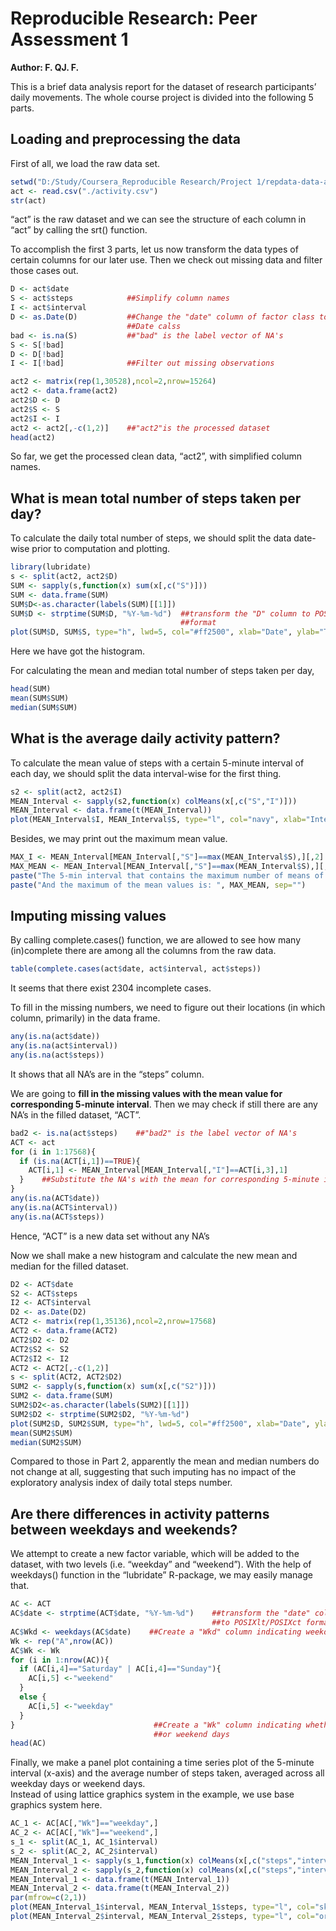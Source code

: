 # Reproducible Research: Peer Assessment 1
**Author: F. QJ. F.**

This is a brief data analysis report for the dataset of research participants' daily movements. The whole course project is divided into the following 5 parts.
  

## Loading and preprocessing the data
First of all, we load the raw data set.
```r
setwd("D:/Study/Coursera_Reproducible Research/Project 1/repdata-data-activity")
act <- read.csv("./activity.csv")
str(act)
```
"act" is the raw dataset and we can see the structure of each column in "act" by calling the srt() function.

To accomplish the first 3 parts, let us now transform the data types of certain columns for our later use. Then we check out missing data and filter those cases out.
```r
D <- act$date
S <- act$steps            ##Simplify column names
I <- act$interval         
D <- as.Date(D)           ##Change the "date" column of factor class to "D" column of 
                          ##Date calss
bad <- is.na(S)           ##"bad" is the label vector of NA's
S <- S[!bad]
D <- D[!bad]
I <- I[!bad]              ##Filter out missing observations

act2 <- matrix(rep(1,30528),ncol=2,nrow=15264)
act2 <- data.frame(act2)
act2$D <- D
act2$S <- S
act2$I <- I
act2 <- act2[,-c(1,2)]    ##"act2"is the processed dataset
head(act2)
```
So far, we get the processed clean data, "act2", with simplified column names.
  

## What is mean total number of steps taken per day?
To calculate the daily total number of steps, we should split the data date-wise prior to computation and plotting.
```r
library(lubridate)
s <- split(act2, act2$D)
SUM <- sapply(s,function(x) sum(x[,c("S")]))
SUM <- data.frame(SUM)
SUM$D<-as.character(labels(SUM)[[1]])
SUM$D <- strptime(SUM$D, "%Y-%m-%d")  ##transform the "D" column to POSIXlt/POSIXct 
                                      ##format
plot(SUM$D, SUM$S, type="h", lwd=5, col="#ff2500", xlab="Date", ylab="Total Steps", main="Steps for Every Day")               ##Plot Histogram
```
Here we have got the histogram.
  
For calculating the mean and median total number of steps taken per day,
```r
head(SUM)
mean(SUM$SUM)
median(SUM$SUM)
```
  

## What is the average daily activity pattern?
To calculate the mean value of steps with a certain 5-minute interval of each day, we should split the data interval-wise for the first thing.
```r
s2 <- split(act2, act2$I)
MEAN_Interval <- sapply(s2,function(x) colMeans(x[,c("S","I")]))
MEAN_Interval <- data.frame(t(MEAN_Interval))
plot(MEAN_Interval$I, MEAN_Interval$S, type="l", col="navy", xlab="Interval", ylab="Mean Steps", main="Steps for Each Interval")     ##Time series plot
```
Besides, we may print out the maximum mean value.
```r
MAX_I <- MEAN_Interval[MEAN_Interval[,"S"]==max(MEAN_Interval$S),][,2]
MAX_MEAN <- MEAN_Interval[MEAN_Interval[,"S"]==max(MEAN_Interval$S),][,1]
paste("The 5-min interval that contains the maximum number of means of steps is the ", MAX_I, "th one.", sep="")
paste("And the maximum of the mean values is: ", MAX_MEAN, sep="")
```
  

## Imputing missing values
By calling complete.cases() function, we are allowed to see how many (in)complete there are among all the columns from the raw data.
```r
table(complete.cases(act$date, act$interval, act$steps))
```
It seems that there exist 2304 incomplete cases.
  
To fill in the missing numbers, we need to figure out their locations (in which column, primarily) in the data frame.
```r
any(is.na(act$date))
any(is.na(act$interval))
any(is.na(act$steps))
```
It shows that all NA's are in the "steps" column.
  
We are going to **fill in the missing values with the mean value for corresponding 5-minute interval**. Then we may check if still there are any NA's in the filled dataset, "ACT".
```r
bad2 <- is.na(act$steps)    ##"bad2" is the label vector of NA's
ACT <- act
for (i in 1:17568){
  if (is.na(ACT[i,1])==TRUE){
    ACT[i,1] <- MEAN_Interval[MEAN_Interval[,"I"]==ACT[i,3],1]
  }    ##Substitute the NA's with the mean for corresponding 5-minute interval
}
any(is.na(ACT$date))
any(is.na(ACT$interval))
any(is.na(ACT$steps))      
```
Hence, "ACT" is a new data set without any NA's
  
Now we shall make a new histogram and calculate the new mean and median for the filled dataset.
```r
D2 <- ACT$date
S2 <- ACT$steps
I2 <- ACT$interval
D2 <- as.Date(D2)
ACT2 <- matrix(rep(1,35136),ncol=2,nrow=17568)
ACT2 <- data.frame(ACT2)
ACT2$D2 <- D2
ACT2$S2 <- S2
ACT2$I2 <- I2
ACT2 <- ACT2[,-c(1,2)]
s <- split(ACT2, ACT2$D2)
SUM2 <- sapply(s,function(x) sum(x[,c("S2")]))
SUM2 <- data.frame(SUM)
SUM2$D2<-as.character(labels(SUM2)[[1]])
SUM2$D2 <- strptime(SUM2$D2, "%Y-%m-%d")
plot(SUM2$D, SUM2$SUM, type="h", lwd=5, col="#ff2500", xlab="Date", ylab="Total Steps", main="Steps for Every Day")
mean(SUM2$SUM)
median(SUM2$SUM)
```
Compared to those in Part 2, apparently the mean and median numbers do not change at all, suggesting that such imputing has no impact of the exploratory analysis index of daily total steps number.
  

## Are there differences in activity patterns between weekdays and weekends?
We attempt to create a new factor variable, which will be added to the dataset, with two levels (i.e. "weekday" and "weekend"). With the help of weekdays() function in the "lubridate" R-package, we may easily manage that.
```r
AC <- ACT
AC$date <- strptime(ACT$date, "%Y-%m-%d")    ##transform the "date" column 
                                             ##to POSIXlt/POSIXct format
AC$Wkd <- weekdays(AC$date)    ##Create a "Wkd" column indicating weekdays
Wk <- rep("A",nrow(AC))
AC$Wk <- Wk
for (i in 1:nrow(AC)){
  if (AC[i,4]=="Saturday" | AC[i,4]=="Sunday"){
    AC[i,5] <-"weekend"
  }
  else {
    AC[i,5] <-"weekday"
  }
}                               ##Create a "Wk" column indicating whether weekdays days
                                ##or weekend days
head(AC)
```
Finally, we make a panel plot containing a time series plot of the 5-minute interval (x-axis) and the average number of steps taken, averaged across all weekday days or weekend days.  
Instead of using lattice graphics system in the example, we use base graphics system here.
```r
AC_1 <- AC[AC[,"Wk"]=="weekday",]
AC_2 <- AC[AC[,"Wk"]=="weekend",]
s_1 <- split(AC_1, AC_1$interval)
s_2 <- split(AC_2, AC_2$interval)
MEAN_Interval_1 <- sapply(s_1,function(x) colMeans(x[,c("steps","interval")]))
MEAN_Interval_2 <- sapply(s_2,function(x) colMeans(x[,c("steps","interval")]))
MEAN_Interval_1 <- data.frame(t(MEAN_Interval_1))
MEAN_Interval_2 <- data.frame(t(MEAN_Interval_2))
par(mfrow=c(2,1))
plot(MEAN_Interval_1$interval, MEAN_Interval_1$steps, type="l", col="skyblue2", xlab="Interval", ylab="Number of Steps", main="(Weekday) Steps for Each Interval")
plot(MEAN_Interval_2$interval, MEAN_Interval_2$steps, type="l", col="orange", xlab="Interval", ylab="Number of Steps", main="(Weekend) Steps for Each Interval")
```